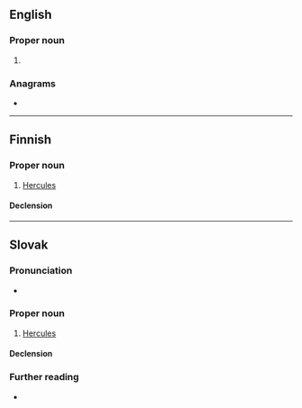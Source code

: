 {{also|Hêraklês}}
==English==

===Proper noun===
{{en-proper noun}}

# {{alternative spelling of|en|Heracles}}

===Anagrams===
* {{anagrams|en|a=aeehklrs|Kaehlers}}

----

==Finnish==

===Proper noun===
{{fi-proper noun}}

# {{lb|fi|Greek mythology}} [[Hercules]]

====Declension====
{{fi-decl-vieras|n=sg|Herakl|||e|a}}

----

==Slovak==

===Pronunciation===
* {{IPA|sk|/ˈɦɛraklɛs/}}

===Proper noun===
{{sk-proper noun|g=m|gen=[[Heraklesa]], [[Herakla]]|decl=chlap}}

# {{lb|sk|Greek mythology}} [[Hercules]]

====Declension====
{{sk-decl-noun-sg|Herakles|[[Heraklesa]], [[Herakla]]|[[Heraklesovi]], [[Heraklovi]]|[[Heraklesa]], [[Herakla]]|[[Heraklesovi]], [[Heraklovi]]|[[Heraklesom]], [[Heraklom]]}}

===Further reading===
* {{R:SDK}}